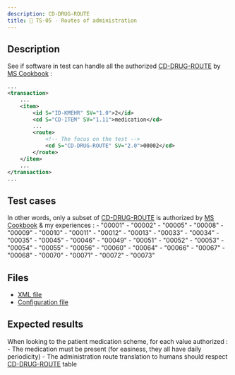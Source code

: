 ```yaml
---
description: CD-DRUG-ROUTE
title: 💉 TS-05 - Routes of administration
---
```


## Description

See if software in test can handle all the authorized [CD-DRUG-ROUTE](https://www.ehealth.fgov.be/standards/kmehr/en/tables/drug-administration-route) by [MS Cookbook](https://www.ehealth.fgov.be/standards/kmehr/file/cc73d96153bbd5448a56f19d925d05b1379c7f21/057e64396c1ea312a0b01607b0f94e4adcf456e8/20210331-safe_cookbook_medicatieschema_v5.8_en.pdf) :

```xml title="Example"
...
<transaction>
    ...
    <item>
        <id S="ID-KMEHR" SV="1.0">2</id>
        <cd S="CD-ITEM" SV="1.11">medication</cd>
        ...
        <route>
            <!-- The focus on the test -->
            <cd S="CD-DRUG-ROUTE" SV="2.0">00002</cd>
        </route>
    </item>
    ...
</transaction>
...
```

## Test cases

In other words, only a subset of [CD-DRUG-ROUTE](https://www.ehealth.fgov.be/standards/kmehr/en/tables/drug-administration-route) is authorized by [MS Cookbook](https://www.ehealth.fgov.be/standards/kmehr/file/cc73d96153bbd5448a56f19d925d05b1379c7f21/057e64396c1ea312a0b01607b0f94e4adcf456e8/20210331-safe_cookbook_medicatieschema_v5.8_en.pdf) & my experiences :
    - "00001"
    - "00002"
    - "00005"
    - "00008"
    - "00009"
    - "00010"
    - "00011"
    - "00012"
    - "00013"
    - "00033"
    - "00034"
    - "00035"
    - "00045"
    - "00046"
    - "00049"
    - "00051"
    - "00052"
    - "00053"
    - "00054"
    - "00055"
    - "00056"
    - "00060"
    - "00064"
    - "00066"
    - "00067"
    - "00068"
    - "00070"
    - "00071"
    - "00072"
    - "00073"

## Files

- [XML file](https://github.com/smals-jy/KMEHR-tests/blob/main/output/ms/TS-05-CD-DRUG-ROUTE.xml)
- [Configuration file](https://github.com/smals-jy/KMEHR-tests/blob/main/configurations/ms/TS-05-CD-DRUG-ROUTE.ts)

## Expected results 

When looking to the patient medication scheme, for each value authorized :
    - The medication must be present (for easiness, they all have daily periodicity)
    - The administration route translation to humans should respect [CD-DRUG-ROUTE](https://www.ehealth.fgov.be/standards/kmehr/en/tables/drug-administration-route) table